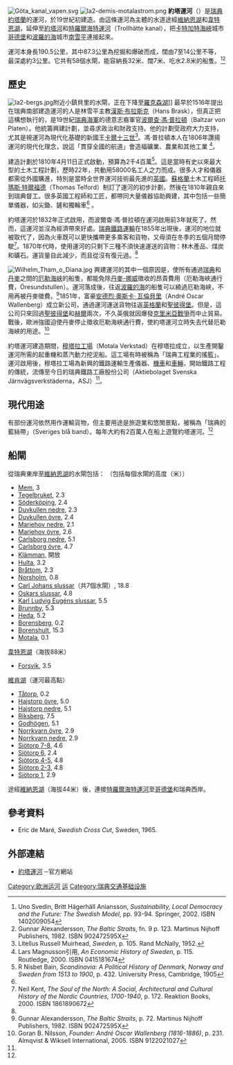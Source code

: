 [[Image:Göta_kanal_vapen.svg|thumb]]
[[Image:la2-demis-motalastrom.png|thumb]]
'''約塔運河'''（{{lang|sv|Göta kanal}}）是[[瑞典|瑞典]][[約塔蘭|約塔蘭]]的運河，於19世紀初建造。由這條運河為主體的水道途經[[維納恩湖|維納恩湖]]和[[韋特恩湖|韋特恩湖]]，延伸至[[約塔河|約塔河]]和[[特羅爾海特運河|特羅爾海特運河]]（Trollhätte kanal），把[[卡特加特海峽|卡特加特海峽]]城市[[哥德堡|哥德堡]]和[[波羅的海|波羅的海]]城市[[南雪平|南雪平]]連接起來。

運河本身長190.5公里，其中87.3公里為挖掘和爆破而成，闊由7至14公里不等，最深處約3公里。它共有58個水閘，能容納長32米、闊7米、吃水2.8米的船隻。<ref name="svedin">Uno Svedin, Britt Hägerhäll Aniansson, ''Sustainability, Local Democracy and the Future: The Swedish Model'', pp. 93-94. Springer, 2002. ISBN 1402009054</ref><ref>Gunnar Alexandersson, ''The Baltic Straits'', fn. 9 p. 123. Martinus Nijhoff Publishers, 1982. ISBN 902472595X</ref>

==歷史==
[[Image:la2-bergs.jpg|thumb]]附近小鎮貝里的水閘，正在下降至[[羅克森湖|羅克森湖]]]]
最早於1516年提出在瑞典南部建造運河的人是林雪平主教[[漢斯·布拉斯克|漢斯·布拉斯克]]（Hans Brask），但真正把這構想執行的，是19世紀[[瑞典海軍|瑞典海軍]]的德意志裔軍官[[波爾查·馮·普拉頓_(1766年-1829年)|波爾查·馮·普拉頓]]（Baltzar von Platen）。他統籌興建計劃，並尋求政治和財政支持。他的計劃受政府大力支持，尤其是視運河為現代化基礎的新國王[[卡爾十三世|卡爾十三世]]<ref>Litellus Russell Muirhead, ''Sweden'', p. 105. Rand McNally, 1952.</ref>。馮·普拉頓本人在1806年讚揚運河的現代化理念，說這「貫穿全國的航道」會造福礦業、農業和其他工業 <ref>Lars Magnusson引用, ''An Economic History of Sweden'', p. 115. Routledge, 2000. ISBN 0415181674</ref>。

建造計劃於1810年4月11日正式啟動，預算為2千4百萬{{link-en|瑞典圓|Swedish riksdaler}}<ref>R Nisbet Bain, ''Scandinavia: A Political History of Denmark, Norway and Sweden from 1513 to 1900'', p. 432. University Press, Cambridge, 1905</ref>。這是當時有史以來最大型的土木工程計劃，歷時22年，共動用58000名工人之力而成。很多人才和儀器都需從外國購進，特別是當時全世界運河技術最先進的[[英國|英國]]。[[蘇格蘭|蘇格蘭]]土木工程師[[托瑪斯·特爾福德|托瑪斯·特爾福德]]（Thomas Telford）制訂了運河的初步計劃，然後在1810年親自來到瑞典督工。很多英國工程師和工匠，都帶同大量儀器協助興建，其中包括一些簡單儀器，如尖鋤、鏟和獨輪車<ref name="svedin" /> 。

約塔運河於1832年正式啟用，而波爾查·馮·普拉頓在運河啟用前3年就死了。然而，這運河並沒為經濟帶來好處。[[瑞典鐵路運輸|瑞典鐵路運輸]]在1855年出現後，運河的地位就被取代了，因為火車既可以更快攜帶更多乘客和貨物，又毋須在冬季的五個月間停駛<ref>Neil Kent, ''The Soul of the North: A Social, Architectural and Cultural History of the Nordic Countries, 1700-1940'', p. 172. Reaktion Books, 2000. ISBN 1861890672</ref>。1870年代時，使用運河的只剩下三種不須快速運送的貨物：林木產品、煤炭和礦石。運貨量自此減少，而且從沒有復元過。<ref name="svedin" />

[[Image:Wilhelm_Tham_o_Diana.jpg|right]]
興建運河的其中一個原因是，使所有通過[[瑞典|瑞典]]和[[丹麥|丹麥]]之間的[[厄勒海峽|厄勒海峽]]的船隻，都能免除[[丹麥-挪威|丹麥-挪威]]徵收的昂貴費用（厄勒海峽通行費，Öresundstullen）。運河落成後，往返[[波羅的海|波羅的海]]的船隻可以繞過厄勒海峽，不用再被丹麥徵費。<ref>Gunnar Alexandersson, ''The Baltic Straits'', p. 72. Martinus Nijhoff Publishers, 1982. ISBN 902472595X</ref>1851年，富豪[[瓦倫貝里家族|安德烈·奧斯卡· 瓦倫貝里]]（André Oscar Wallenberg）成立新公司，通過運河運送貨物往返[[英格蘭|英格蘭]]和[[聖彼得堡|聖彼得堡]]。但是，這公司只來回過[[聖彼得堡|聖彼得堡]]和[[赫爾河畔京士頓|赫爾]]兩次，不久英俄就因爆發[[克里米亞戰爭|克里米亞戰爭]]而中止貿易。戰後，歐洲強國迫使丹麥停止徵收厄勒海峽通行費，使約塔運河立時失去代替厄勒海峽的用途。<ref>Goran B. Nilsson, ''Founder: André Oscar Wallenberg (1816-1886)'', p. 231. Almqvist & Wiksell International, 2005. ISBN 9122021027</ref>

約塔運河建造期間，[[穆塔拉工場|穆塔拉工場]]（Motala Verkstad）在穆塔拉成立，以生產開鑿運河所需的起重機和蒸汽動力挖泥船。這工場有時被稱為「瑞典工程業的搖籃」。運河啟用後，穆塔拉工場為新興的鐵路運輸生產儀器、[[鐵路機車|機車]]和[[鐵路機車車輛|車輛]]，開始鐵路工程的傳統，流傳至今日的瑞典鐵路工廠股份公司（Aktiebolaget Svenska Järnvägsverkstäderna，ASJ）<ref name="svedin" />。

== 現代用途 ==
有部份運河依然用作運輸貨物，但主要用途是旅遊業和悠閒景點，被稱為「瑞典的藍絲帶」（Sveriges blå band）。每年大約有2百萬人在船上遊覽約塔運河。<ref name="svedin" />

== 船閘==
從瑞典東岸至[[維納恩湖|維納恩湖]]的水閘包括：
（包括每個水閘的高度（米））

*[[Mems_slott|Mem]], 3
*[[Tegelbruket|Tegelbruket]], 2.3
*[[Söderköping|Söderköping]], 2.4
*[[Duvkullen_nedre|Duvkullen nedre]], 2.3
*[[Duvkullen_övre|Duvkullen övre]], 2.4
*[[Mariehov_nedre|Mariehov nedre]], 2.1
*[[Mariehov_övre|Mariehov övre]], 2.6
*[[Carlsborg_nedre|Carlsborg nedre]], 5.1
*[[Carlsborg_övre|Carlsborg övre]], 4.7
*[[Klämman|Klämman]], 開放
*[[Hulta|Hulta]], 3.2
*[[Bråttom|Bråttom]], 2.3
*[[Norsholm|Norsholm]], 0.8
*[[Berg|Carl Johans slussar]]（共7個水閘）, 18.8
*[[Berg|Oskars slussar]], 4.8 
*[[Berg|Karl Ludvig Eugéns slussar]], 5.5
*[[Brunnby|Brunnby]], 5.3
*[[Heda|Heda]], 5.2
*[[Borensberg|Borensberg]], 0.2
*[[Borenshult|Borenshult]], 15.3
*[[Motala|Motala]], 0.1

[[韋特恩湖|韋特恩湖]]（海拔88米）

*[[Forsvik|Forsvik]], 3.5

[[維肯湖|維肯湖]]（運河最高點）

*[[Tåtorp|Tåtorp]], 0.2
*[[Hajstorp_övre|Hajstorp övre]], 5.0 
*[[Hajstorp_nedre|Hajstorp nedre]], 5.1
*[[Riksberg|Riksberg]], 7.5
*[[Godhögen|Godhögen]], 5.1
*[[Norrkvarn_övre|Norrkvarn övre]], 2.9
*[[Norrkvarn_nedre|Norrkvarn nedre]], 2.9
*[[Sjötorp_7-8|Sjötorp 7-8]], 4.6
*[[Sjötorp_6|Sjötorp 6]], 2.4
*[[Sjötorp_4-5|Sjötorp 4-5]], 4.8
*[[Sjötorp_2-3|Sjötorp 2-3]], 4.8
*[[Sjötorp_1|Sjötorp 1]], 2.9

途經[[維納恩湖|維納恩湖]]（海拔44米）後，連接[[特羅爾海特運河|特羅爾海特運河]]至[[哥德堡|哥德堡]]和瑞典西岸。

== 參考資料 ==
*Eric de Maré, ''Swedish Cross Cut'', Sweden, 1965. {{en}}

{{reflist}}

== 外部連結 ==
{{commonscat|Göta Canal}}
*[http://www.gotakanal.se/ 約塔運河] {{Wayback|url=http://www.gotakanal.se/ |date=20060306040517 }}─官方網站

{{DEFAULTSORT:Göta kanal}}
[[Category:欧洲运河|Category:欧洲运河]]
[[Category:瑞典河流|运]]
[[Category:瑞典交通基础设施|Category:瑞典交通基础设施]]